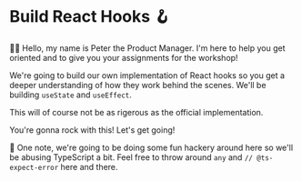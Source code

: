 # Build React Hooks 🪝

<EpicVideo url="https://www.epicreact.dev/tutorials/build-react-hooks/introduction-build-react-hooks/build-react-hooks-introduction" />

👨‍💼 Hello, my name is Peter the Product Manager. I'm here to help you get
oriented and to give you your assignments for the workshop!

We're going to build our own implementation of React hooks so you get a deeper
understanding of how they work behind the scenes. We'll be building `useState`
and `useEffect`.

<callout-warning>
	This will of course not be as rigerous as the official implementation.
</callout-warning>

You're gonna rock with this! Let's get going!

🦺 One note, we're going to be doing some fun hackery around here so we'll be
abusing TypeScript a bit. Feel free to throw around `any` and
`// @ts-expect-error` here and there.
